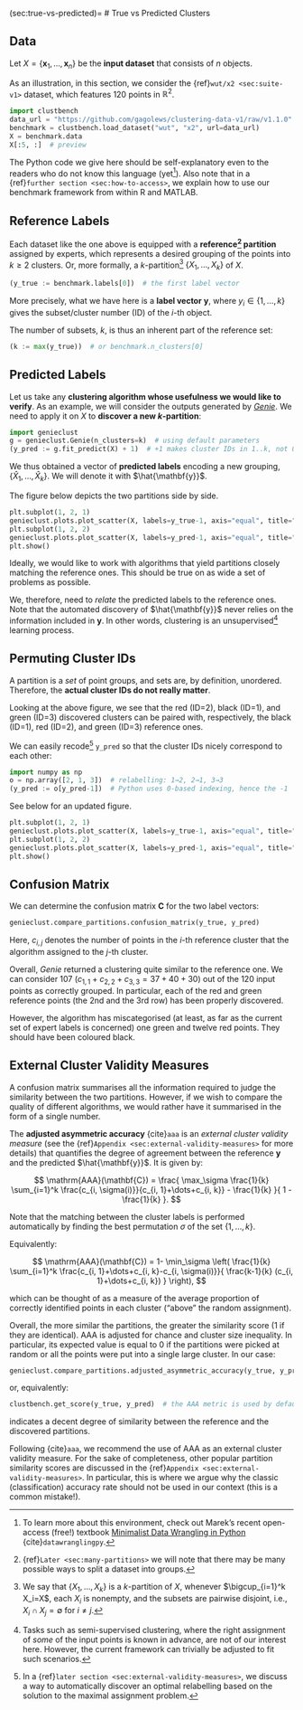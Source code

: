(sec:true-vs-predicted)=
# True vs Predicted Clusters


## Data

Let $X=\{\mathbf{x}_1, \dots, \mathbf{x}_n\}$ be the **input dataset**
that consists of $n$ objects.

As an illustration, in this section, we consider
the {ref}`wut/x2 <sec:suite-v1>` dataset, which features 120 points in $\mathbb{R}^2$.

```python
import clustbench
data_url = "https://github.com/gagolews/clustering-data-v1/raw/v1.1.0"
benchmark = clustbench.load_dataset("wut", "x2", url=data_url)
X = benchmark.data
X[:5, :]  # preview
```

::::{note}
The Python code we give here should be self-explanatory even to
the readers  who do not know this language (yet[^footbook]).
Also note that in a {ref}`further section <sec:how-to-access>`,
we explain how to use our benchmark framework from within R and MATLAB.
::::

[^footbook]: To learn more about this environment, check out
    Marek's recent open-access (free!) textbook
    [Minimalist Data Wrangling in Python](https://datawranglingpy.gagolewski.com/)
    {cite}`datawranglingpy`.


## Reference Labels

Each dataset like the one above is equipped with a
**reference[^footmanyreference] partition** assigned by experts, which represents a desired grouping of the points into $k \ge 2$ clusters.
Or, more formally, a *k*-partition[^footpart] $\{X_1,\dots,X_k\}$ of $X$.

[^footmanyreference]: {ref}`Later <sec:many-partitions>` we will note
    that there may be many possible ways to split a dataset into groups.



```python
(y_true := benchmark.labels[0])  # the first label vector
```


More precisely, what we have here is a **label vector**
$\mathbf{y}$, where $y_i\in\{1,\dots,k\}$ gives the subset/cluster number
(ID) of the *i*-th object.


[^footpart]: We say that $\{X_1,\dots,X_k\}$ is a $k$-partition of $X$,
    whenever $\bigcup_{i=1}^k X_i=X$, each $X_i$ is nonempty,
    and the subsets are pairwise disjoint, i.e., $X_i\cap X_j=\emptyset$
    for $i\neq j$.


The number of subsets, *k*, is thus an inherent part of the
reference set:

```python
(k := max(y_true))  # or benchmark.n_clusters[0]
```

<!--
```python
np.histogram(y_true, return_count=True)
```

There are thus 50 points in the 1st cluster,
40 points in the 2nd group,
and 30 points in the 3rd set.
-->


## Predicted Labels

Let us take any **clustering algorithm whose usefulness
we would like to verify**. As an example, we will consider the outputs
generated by [*Genie*](https://genieclust.gagolewski.com).
We need to apply it on $X$ to **discover a new *k*-partition**:

```python
import genieclust
g = genieclust.Genie(n_clusters=k)  # using default parameters
(y_pred := g.fit_predict(X) + 1)  # +1 makes cluster IDs in 1..k, not 0..(k-1)
```

We thus obtained a vector of **predicted labels**
encoding a new grouping, $\{\hat{X}_1,\dots,\hat{X}_k\}$.
We will denote it with $\hat{\mathbf{y}}$.

The figure below depicts the two partitions side by side.


```python
plt.subplot(1, 2, 1)
genieclust.plots.plot_scatter(X, labels=y_true-1, axis="equal", title="y_true")
plt.subplot(1, 2, 2)
genieclust.plots.plot_scatter(X, labels=y_pred-1, axis="equal", title="y_pred")
plt.show()
```

::::{important}
Ideally, we would like to work with algorithms that yield partitions
closely matching the reference ones. This should be true on as wide
a set of problems as possible.
::::

We, therefore, need to *relate* the predicted labels to the reference ones.
Note that the automated discovery of $\hat{\mathbf{y}}$
never relies on the information included in $\mathbf{y}$.
In other words, clustering is an unsupervised[^footsemisupervised]
learning process.


[^footsemisupervised]: Tasks such as semi-supervised clustering,
    where the right assignment of *some* of the input points is known in
    advance, are not of our interest here. However, the current framework can
    trivially be adjusted to fit such scenarios.




## Permuting Cluster IDs

A partition is a *set* of point groups, and sets are, by definition, unordered.
Therefore, the **actual cluster IDs do not really matter**.


Looking at the above figure, we see that
the red (ID=2), black (ID=1), and green (ID=3) discovered clusters
can be paired with, respectively,
the black (ID=1), red (ID=2), and green (ID=3) reference ones.

We can easily recode[^footmanualrelabel] `y_pred`
so that the cluster IDs nicely correspond to each other:


```python
import numpy as np
o = np.array([2, 1, 3])  # relabelling: 1→2, 2→1, 3→3
(y_pred := o[y_pred-1])  # Python uses 0-based indexing, hence the -1
```

See below for an updated figure.


```python
plt.subplot(1, 2, 1)
genieclust.plots.plot_scatter(X, labels=y_true-1, axis="equal", title="y_true")
plt.subplot(1, 2, 2)
genieclust.plots.plot_scatter(X, labels=y_pred-1, axis="equal", title="y_pred")
plt.show()
```


[^footmanualrelabel]: In a
    {ref}`later section <sec:external-validity-measures>`,
    we discuss a way to automatically discover an optimal relabelling
    based on the solution to the maximal assignment problem.



## Confusion Matrix

We can determine the confusion matrix $\mathbf{C}$ for the two label vectors:

```python
genieclust.compare_partitions.confusion_matrix(y_true, y_pred)
```

Here, $c_{i, j}$ denotes the number of points in the $i$-th reference cluster
that the algorithm assigned to the $j$-th cluster.

Overall, *Genie* returned a clustering quite similar to the reference one.
We can consider 107 ($c_{1,1}+c_{2, 2}+c_{3,3}=37+40+30$) out of the 120
input points as correctly grouped. In particular, each of the red and
green reference points (the 2nd and the 3rd row) has been
properly discovered.

However, the algorithm has miscategorised (at least, as far as the current
set of expert labels is concerned) one green and twelve red points.
They should have been coloured black.



## External Cluster Validity Measures

A confusion matrix summarises all the information required
to judge the similarity between the two partitions. However,
if we wish to compare the quality of different algorithms,
we would rather have it summarised in the form of a single number.


The **adjusted asymmetric accuracy** {cite}`aaa`
is an *external cluster validity measure*
(see the {ref}`Appendix <sec:external-validity-measures>` for more details)
that quantifies the degree of agreement between the reference $\mathbf{y}$ and
the predicted $\hat{\mathbf{y}}$.
It is given by:

$$
\mathrm{AAA}(\mathbf{C})
=
\frac{
\max_\sigma \frac{1}{k} \sum_{i=1}^k \frac{c_{i, \sigma(i)}}{c_{i, 1}+\dots+c_{i, k}} - \frac{1}{k}
}{
1 - \frac{1}{k}
}.
$$

Note that the matching between the cluster labels is performed
automatically by finding the best permutation $\sigma$
of the set $\{1,\dots,k\}$.

Equivalently:

$$
\mathrm{AAA}(\mathbf{C})
=
1-
\min_\sigma
\left(
\frac{1}{k}
\sum_{i=1}^k \frac{c_{i, 1}+\dots+c_{i, k}-c_{i, \sigma(i)}}{ \frac{k-1}{k} (c_{i, 1}+\dots+c_{i, k}) }
\right),
$$

which can be thought of as a measure of the average proportion of
correctly identified points in each cluster ("above" the random assignment).


Overall, the more similar the partitions, the greater the similarity score
(1 if they are identical). AAA is adjusted for chance and cluster size
inequality. In particular, its expected value is equal to 0 if the
partitions were picked at random or all the points were put into a single
large cluster. In our case:

```python
genieclust.compare_partitions.adjusted_asymmetric_accuracy(y_true, y_pred)
```

or, equivalently:

```python
clustbench.get_score(y_true, y_pred)  # the AAA metric is used by default
```

indicates a decent degree of similarity between the reference
and the discovered partitions.

Following {cite}`aaa`, we recommend the use of AAA as an external cluster
validity measure. For the sake of completeness, other popular
partition similarity scores are discussed
in the {ref}`Appendix <sec:external-validity-measures>`.
In particular, this is where we argue why the classic (classification)
accuracy rate should not be used in our context (this is a common mistake!).

